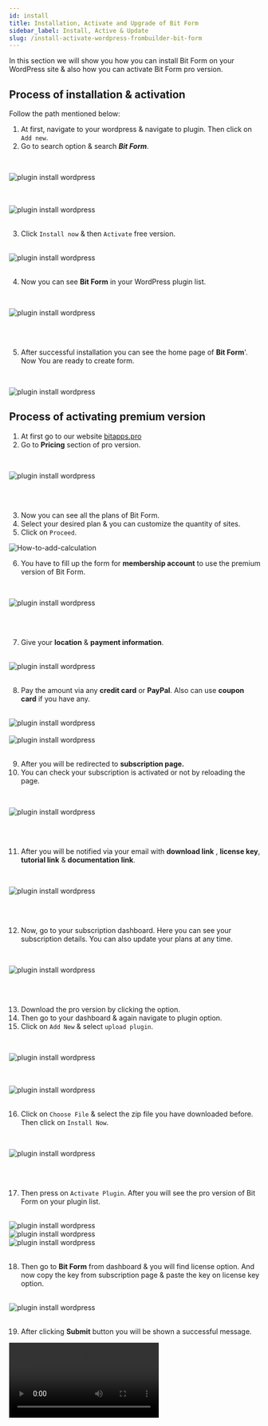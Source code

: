 ```yaml
---
id: install
title: Installation, Activate and Upgrade of Bit Form
sidebar_label: Install, Active & Update
slug: /install-activate-wordpress-frombuilder-bit-form
---
```



In this section we will show you how you can install Bit Form on your WordPress site & also how you can activate Bit Form pro version.

## Process of installation & activation

Follow the path mentioned below:

1. At first, navigate to your wordpress & navigate to plugin. Then click on `Add new`.
2. Go to search option & search ***Bit Form***.

<br />

<Image
  src="Dashboard-to-add-new-Bit-Form"
  alt="plugin install wordpress"
  w="758"
  h="270"
/>

<br />

<br />
<Image
  src="Search-install-Bit-Form "
  alt="plugin install wordpress"
  w="698"
  h="415"
/>
<br />

<br />

3.  Click `Install now` & then `Activate` free version.

<br />
<Image
  src="Activate-Bit-Form"
  alt="plugin install wordpress"
  w="1046"
  h="200"
/>

<br />
<br />

4.  Now you can see **Bit Form** in your WordPress plugin list.

<br />

<Image
  src="view-Bit Form-Bit-Form"
  alt="plugin install wordpress"
  w="1047"
  h="200"
/>

<br />
<br />

5.  After successful installation you can see the home page of **Bit Form**'. Now You are ready to create form.



<br />

<Image
  src="Bit form-dashboard-Bit-Form"
  alt="plugin install wordpress"
  w="1114"
  h="350"
/>

## Process of activating premium version 

1. At first go to our website [bitapps.pro](https://bitapps.pro/)
2. Go to **Pricing** section of pro version.

<br />

 <Image
  src="Get-Started-Bit-Form"
  alt="plugin install wordpress"
  w="1114"
  h="350"
 />

<br />
<br />

3. Now you can see all the plans of Bit Form.
4. Select your desired plan & you can customize the quantity of sites.
5. Click on `Proceed`.

 <Image src="Proceed.Bit-Form" alt="How-to-add-calculation" w="1020" h="350" />
 

6. You have to fill up the form for **membership account** to use the premium version of Bit Form.

<br />

 <Image
  src="Membeship-Account-Bit-Form"
  alt="plugin install wordpress"
  w="943"
  h="500"
 />

<br />
<br />

7. Give your **location** & **payment information**.

<br />
 <Image
  src="Location-&-Payment-Bit-Form"
  alt="plugin install wordpress"
  w="574"
  h="450"
 />

<br />
<br />

8. Pay the amount via any **credit card** or **PayPal**. Also can use **coupon card** if you have any.

<br />

 <Image src="PayPal-Bit-Form" alt="plugin install wordpress" w="565" h="400" />

<br />

<br />
 <Image
  src="Add-coupon-Bit-Form"
  alt="plugin install wordpress"
  w="577"
  h="400"
 />

<br />
<br />

9.  After you will be redirected to **subscription page.**
10. You can check your subscription is activated or not by reloading the page.

<br />

 <Image
  src="Suscription-Page-Bit-Form"
  alt="plugin install wordpress"
  w="1066"
  h="380"
 />

<br />
<br />

11. After you will be notified via your email with **download link** , **license key**, **tutorial link** & **documentation link**.

<br />

 <Image
  src="Welcome-email-Bit-Form"
  alt="plugin install wordpress"
  w="1066"
  h="350"
 />

<br />
<br />

12. Now, go to your subscription dashboard. Here you can see your subscription details. You can also update your plans at any time.

<br />

 <Image
  src="Subscription-details-Bit-Form"
  alt="plugin install wordpress"
  w="469"
  h="438"
 />

<br />
<br />

13. Download the pro version by clicking the option.
14. Then go to your dashboard & again navigate to plugin option.
15. Click on `Add New` & select `upload plugin`.

<br />

 <Image
  src="Upload-Plugin-Bit-Form"
  alt="plugin install wordpress"
  w="568"
  h="239"
 />

<br />
<br />
 <Image
  src="Upload=Plugin2--Bit-Form"
  alt="plugin install wordpress"
  w="803"
  h="227"
 />

<br />
<br />

16. Click on `Choose File` & select the zip file you have downloaded before. Then click on `Install Now`.

<br />

 <Image
  src="Choose-install-Bit-Form"
  alt="plugin install wordpress"
  w="811"
  h="150"
 />

<br />
<br />

17. Then press on `Activate Plugin`. After you will see the pro version of Bit Form on your plugin list.

<br />
 <Image
  src="Activate-Plugin-Bit-Form"
  alt="plugin install wordpress"
  w="477"
  h="207"
 />
<br />
 <Image
  src="Successfully-activated-Bit-Form"
  alt="plugin install wordpress"
  w="791"
  h="184"
 />
<br />
 <Image
  src="Pro-in-dashboard-Bit-Form"
  alt="plugin install wordpress"
  w="480"
  h="168"
 />

<br />
<br />

18. Then go to **Bit Form** from dashboard & you will find license option. And now copy the key from subscription page & paste the key on license key option.

<br />
 <Image src="License-Bit-Form" alt="plugin install wordpress" w="764" h="259" />

<br />
<br />

19. After clicking **Submit** button you will be shown a successful message.

<Video youtube src="W2OmWL3k7eQ" />

**Congratulations! Now you are a pro member of the Bit Form. Now you can access pro features, updates & support.**


<Feedback />
